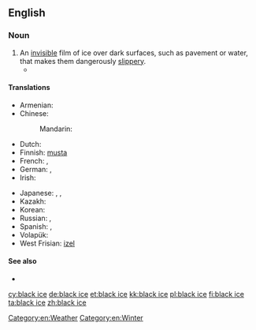 ==English==

===Noun===
{{en-noun|head=[[black]] [[ice]]|-}}

# An [[invisible]] film of ice over dark surfaces, such as pavement or water, that makes them dangerously [[slippery]].
#* {{quote-news|1965|December 25||Oregon Bus Crash Kills 12, Hurts 27|New York Times
|page=30|url=http://select.nytimes.com/gst/abstract.html?res=F20614F93F5A157A93C7AB1789D95F418685F9
|passage=He said the bus struck a patch of '''black ice''', or freshly formed ice as yet invisible on the road surface, just after he had passed a trailer truck. }}

====Translations====
{{trans-top|invisible film of ice}}
* Armenian: {{t-|hy|մերկասառույց|tr=merkasaṙuycʿ|sc=Armn}}
* Chinese:
*: Mandarin: {{t|cmn|黑冰|tr=hēibīng|sc=Hani}}
* Dutch: {{t+|nl|ijzel|m}}
* Finnish: [[musta#Finnish|musta]] {{t+|fi|jää}}
* French: {{t+|fr|verglas|m}}, {{t-|fr|glace noire|f}}
* German: {{t+|de|Glatteis|n}}, {{t|de|Blitzeis|n}}
* Irish: {{t-|ga|oighear dubh|m}}
{{trans-mid}}
* Japanese: {{t-|ja|黒氷|tr=くろこおり, kurokōri|sc=Jpan}}, {{t-|ja|透明氷|tr=とうめいこおり, tōmeikōri|sc=Jpan}}, {{t-|ja|雨氷|tr=うひょう, uhyō, あめごおり, amegōri|sc=Jpan}} {{qualifier|freezing rain}}
* Kazakh: {{t|kk|көктайғақ|tr=köktayğaq|sc=Cyrl}}
* Korean: {{t+|ko|살얼음|tr=sareoreum|sc=Hang}}
* Russian: {{t+|ru|гололедица|f|sc=Cyrl|tr=gololédica}}, {{t+|ru|гололёд|m|tr=gololjód|sc=Cyrl}} {{qualifier|glaze ice, freezing rain}}
* Spanish: {{t-|es|placa de hielo|f}}, {{t-|es|verglás|m}}
* Volapük: {{t-|vo|frodaglad}}
* West Frisian: [[izel]] {{m}}
{{trans-bottom}}

====See also====
* {{pedialite}}

[[Category:en:Weather]]
[[Category:en:Winter]]

[[cy:black ice]]
[[de:black ice]]
[[et:black ice]]
[[kk:black ice]]
[[pl:black ice]]
[[fi:black ice]]
[[ta:black ice]]
[[zh:black ice]]
